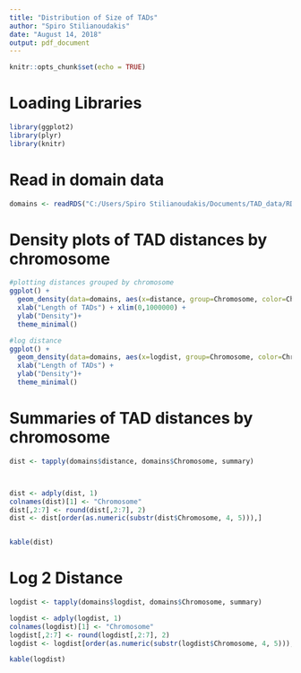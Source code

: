 ```yaml
---
title: "Distribution of Size of TADs"
author: "Spiro Stilianoudakis"
date: "August 14, 2018"
output: pdf_document
---
```


```r
knitr::opts_chunk$set(echo = TRUE)
```

# Loading Libraries

```r
library(ggplot2)
library(plyr)
library(knitr)
```


# Read in domain data

```r

domains <- readRDS("C:/Users/Spiro Stilianoudakis/Documents/TAD_data/RData/GM12878/domains.rds")


```


# Density plots of TAD distances by chromosome

```r

#plotting distances grouped by chromosome
ggplot() + 
  geom_density(data=domains, aes(x=distance, group=Chromosome, color=Chromosome)) + 
  xlab("Length of TADs") + xlim(0,1000000) +
  ylab("Density")+
  theme_minimal()

#log distance
ggplot() + 
  geom_density(data=domains, aes(x=logdist, group=Chromosome, color=Chromosome)) + 
  xlab("Length of TADs") +
  ylab("Density")+
  theme_minimal()

```

\newpage
# Summaries of TAD distances by chromosome

```r

dist <- tapply(domains$distance, domains$Chromosome, summary)



dist <- adply(dist, 1)
colnames(dist)[1] <- "Chromosome"
dist[,2:7] <- round(dist[,2:7], 2)
dist <- dist[order(as.numeric(substr(dist$Chromosome, 4, 5))),]


kable(dist)


```


\newpage
# Log 2 Distance

```r

logdist <- tapply(domains$logdist, domains$Chromosome, summary)

logdist <- adply(logdist, 1)
colnames(logdist)[1] <- "Chromosome"
logdist[,2:7] <- round(logdist[,2:7], 2)
logdist <- logdist[order(as.numeric(substr(logdist$Chromosome, 4, 5))),]

kable(logdist)


```

